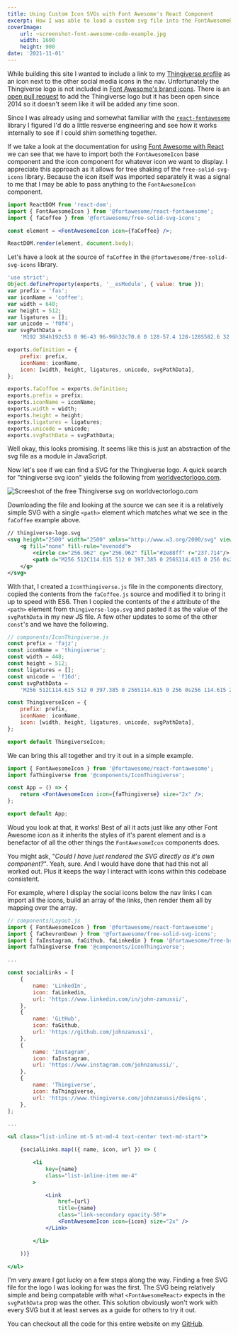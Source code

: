```yaml
---
title: Using Custom Icon SVGs with Font Awesome's React Component
excerpt: How I was able to load a custom svg file into the FontAwesomeReact component.
coverImage:
    url: ~screenshot-font-awesome-code-example.jpg
    width: 1600
    height: 900
date: '2021-11-01'
---
```


While building this site I wanted to include a link to my [Thingiverse profile](https://www.thingiverse.com/johnzanussi/designs) as an icon next to the other social media icons in the nav. Unfortunately the Thingiverse logo is not included in [Font Awesome's brand icons](https://fontawesome.com/v5.15/icons?d=gallery&p=2&s=brands). There is an [open pull request](https://github.com/FortAwesome/Font-Awesome/issues/2737) to add the Thingiverse logo but it has been open since 2014 so it doesn't seem like it will be added any time soon.

Since I was already using and somewhat familiar with the [`react-fontawesome`](https://github.com/FortAwesome/react-fontawesome) library I figured I'd do a little resverse engineering and see how it works internally to see if I could shim something together.

If we take a look at the documentation for using [Font Awesome with React](https://fontawesome.com/v5.15/how-to-use/on-the-web/using-with/react) we can see that we have to import both the `FontAwesomeIcon` base component and the icon component for whatever icon we want to display. I appreciate this approach as it allows for tree shaking of the `free-solid-svg-icons` library. Because the icon itself was imported separately it was a signal to me that I may be able to pass anything to the `FontAwesomeIcon` component.

```jsx url="https://fontawesome.com/v5.15/how-to-use/on-the-web/using-with/react#using" title="Font-Awesome-React-Docs"
import ReactDOM from 'react-dom';
import { FontAwesomeIcon } from '@fortawesome/react-fontawesome';
import { faCoffee } from '@fortawesome/free-solid-svg-icons';

const element = <FontAwesomeIcon icon={faCoffee} />;

ReactDOM.render(element, document.body);
```

Let's have a look at the source of `faCoffee` in the `@fortawesome/free-solid-svg-icons` library.

```js url="https://github.com/FortAwesome/Font-Awesome/blob/master/js-packages/%40fortawesome/free-solid-svg-icons/faCoffee.js" title="faCoffee.js"
'use strict';
Object.defineProperty(exports, '__esModule', { value: true });
var prefix = 'fas';
var iconName = 'coffee';
var width = 640;
var height = 512;
var ligatures = [];
var unicode = 'f0f4';
var svgPathData =
    'M192 384h192c53 0 96-43 96-96h32c70.6 0 128-57.4 128-128S582.6 32 512 32H120c-13.3 0-24 10.7-24 24v232c0 53 43 96 96 96zM512 96c35.3 0 64 28.7 64 64s-28.7 64-64 64h-32V96h32zm47.7 384H48.3c-47.6 0-61-64-36-64h583.3c25 0 11.8 64-35.9 64z';

exports.definition = {
    prefix: prefix,
    iconName: iconName,
    icon: [width, height, ligatures, unicode, svgPathData],
};

exports.faCoffee = exports.definition;
exports.prefix = prefix;
exports.iconName = iconName;
exports.width = width;
exports.height = height;
exports.ligatures = ligatures;
exports.unicode = unicode;
exports.svgPathData = svgPathData;
```

Well okay, this looks promising. It seems like this is just an abstraction of the svg file as a module in JavaScript.

Now let's see if we can find a SVG for the Thingiverse logo. A quick search for "thingiverse svg icon" yields the following from [worldvectorlogo.com](https://worldvectorlogo.com/logo/thingiverse-logo).

![Screeshot of the free Thingiverse svg on worldvectorlogo.com](~screenshot-vector-thingiverse-logo-svg.png)

Downloading the file and looking at the source we can see it is a relatively simple SVG with a single `<path>` element which matches what we see in the `faCoffee` example above.

```svg
// thingiverse-logo.svg
<svg height="2500" width="2500" xmlns="http://www.w3.org/2000/svg" viewBox="0 0 512 512">
    <g fill="none" fill-rule="evenodd">
        <circle cx="256.962" cy="256.962" fill="#2e88ff" r="237.714"/>
        <path d="M256 512C114.615 512 0 397.385 0 256S114.615 0 256 0s256 114.615 256 256-114.615 256-256 256zm0-36.571c121.187 0 219.429-98.242 219.429-219.429S377.187 36.571 256 36.571 36.571 134.813 36.571 256 134.813 475.429 256 475.429zm32.722-269.474v219.428h-65.444V205.955h-92.39V140.51h250.225v65.444z" fill="#fff"/>
    </g>
</svg>
```

With that, I created a `IconThingiverse.js` file in the components directory, copied the contents from the `faCoffee.js` source and modified it to bring it up to speed with ES6. Then I copied the contents of the `d` attribute of the `<path>` element from `thingiverse-logo.svg` and pasted it as the value of the `svgPathData` in my new JS file. A few other updates to some of the other `const`'s and we have the following.

```js
// components/IconThingiverse.js
const prefix = 'fajz';
const iconName = 'thingiverse';
const width = 448;
const height = 512;
const ligatures = [];
const unicode = 'f16d';
const svgPathData =
    'M256 512C114.615 512 0 397.385 0 256S114.615 0 256 0s256 114.615 256 256-114.615 256-256 256zm0-36.571c121.187 0 219.429-98.242 219.429-219.429S377.187 36.571 256 36.571 36.571 134.813 36.571 256 134.813 475.429 256 475.429zm32.722-269.474v219.428h-65.444V205.955h-92.39V140.51h250.225v65.444z';

const ThingiverseIcon = {
    prefix: prefix,
    iconName: iconName,
    icon: [width, height, ligatures, unicode, svgPathData],
};

export default ThingiverseIcon;
```

We can bring this all together and try it out in a simple example.

```jsx codesandbox="ds9s9?entry=/src/App.js"
import { FontAwesomeIcon } from '@fortawesome/react-fontawesome';
import faThingiverse from '@components/IconThingiverse';

const App = () => {
    return <FontAwesomeIcon icon={faThingiverse} size="2x" />;
};

export default App;
```

Woud you look at that, it works! Best of all it acts just like any other Font Awesome icon as it inherits the styles of it's parent element and is a benefactor of all the other things the `FontAwesomeIcon` components does.

You might ask, "_Could I have just rendered the SVG directly as it's own component?_". Yeah, sure. And I would have done that had this not all worked out. Plus it keeps the way I interact with icons within this codebase consistent.

For example, where I display the social icons below the nav links I can import all the icons, build an array of the links, then render them all by mapping over the array.

```jsx
// components/Layout.js
import { FontAwesomeIcon } from '@fortawesome/react-fontawesome';
import { faChevronDown } from '@fortawesome/free-solid-svg-icons';
import { faInstagram, faGithub, faLinkedin } from '@fortawesome/free-brands-svg-icons';
import faThingiverse from '@components/IconThingiverse';

...

const socialLinks = [
    {
        name: 'LinkedIn',
        icon: faLinkedin,
        url: 'https://www.linkedin.com/in/john-zanussi/',
    },
    {
        name: 'GitHub',
        icon: faGithub,
        url: 'https://github.com/johnzanussi',
    },
    {
        name: 'Instagram',
        icon: faInstagram,
        url: 'https://www.instagram.com/johnzanussi/',
    },
    {
        name: 'Thingiverse',
        icon: faThingiverse,
        url: 'https://www.thingiverse.com/johnzanussi/designs',
    },
];

...

<ul class="list-inline mt-5 mt-md-4 text-center text-md-start">

    {socialLinks.map(({ name, icon, url }) => (

        <li
            key={name}
            class="list-inline-item me-4"
        >

            <Link
                href={url}
                title={name}
                class="link-secondary opacity-50">
                <FontAwesomeIcon icon={icon} size="2x" />
            </Link>

        </li>

    ))}

</ul>
```

I'm very aware I got lucky on a few steps along the way. Finding a free SVG file for the logo I was looking for was the first. The SVG being relatively simple and being compatable with what `<FontAwesomeReact>` expects in the `svgPathData` prop was the other. This solution obviously won't work with every SVG but it at least serves as a guide for others to try it out.

You can checkout all the code for this entire website on my [GitHub](https://github.com/johnzanussi/johnzanussi.com).
